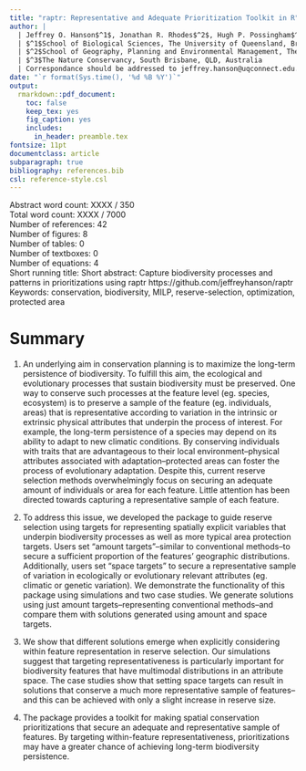 ```yaml
---
title: "raptr: Representative and Adequate Prioritization Toolkit in R"
author: |
  | Jeffrey O. Hanson$^1$, Jonathan R. Rhodes$^2$, Hugh P. Possingham$^{1,3}$, Richard A. Fuller$^1$
  | $^1$School of Biological Sciences, The University of Queensland, Brisbane, QLD, Australia
  | $^2$School of Geography, Planning and Environmental Management, The University of Queensland, Brisbane, QLD, Australia
  | $^3$The Nature Conservancy, South Brisbane, QLD, Australia
  | Correspondance should be addressed to jeffrey.hanson@uqconnect.edu.au
date: "`r format(Sys.time(), '%d %B %Y')`"
output:
  rmarkdown::pdf_document:
    toc: false
    keep_tex: yes
    fig_caption: yes
    includes:
      in_header: preamble.tex
fontsize: 11pt
documentclass: article
subparagraph: true
bibliography: references.bib
csl: reference-style.csl
---
```


Abstract word count: XXXX / 350  
Total word count: XXXX / 7000  
Number of references: 42  
Number of figures: 8  
Number of tables: 0  
Number of textboxes: 0  
Number of equations: 4  
Short running title: 
Short abstract: Capture biodiversity processes and patterns in prioritizations using raptr https://github.com/jeffreyhanson/raptr  
Keywords: conservation, biodiversity, MILP, reserve-selection, optimization, protected area  

\clearpage

# Summary

1. An underlying aim in conservation planning is to maximize the long-term persistence of biodiversity. To fulfill this aim, the ecological and evolutionary processes that sustain biodiversity must be preserved. One way to conserve such processes at the feature level (eg. species, ecosystem) is to preserve a sample of the feature (eg. individuals, areas) that is representative according to variation in the intrinsic or extrinsic physical attributes that underpin the process of interest. For example, the long-term persistence of a species may depend on its ability to adapt to new climatic conditions. By conserving individuals with traits that are advantageous to their local environment--physical attributes associated with adaptation--protected areas can foster the process of evolutionary adaptation. Despite this, current reserve selection methods overwhelmingly focus on securing an adequate amount of individuals or area for each feature. Little attention has been directed towards capturing a representative sample of each feature.

2. To address this issue, we developed the \texttt{raptr R} package to guide reserve selection using targets for representing spatially explicit variables that underpin biodiversity processes as well as more typical area protection targets. Users set "amount targets"--similar to conventional methods--to secure a sufficient proportion of the features' geographic distributions. Additionally, users set "space targets" to secure a representative sample of variation in ecologically or evolutionary relevant attributes (eg. climatic or genetic variation). We demonstrate the functionality of this package using simulations and two case studies. We generate solutions using just amount targets--representing conventional methods--and compare them with solutions generated using amount and space targets.

3. We show that different solutions emerge when explicitly considering within feature representation in reserve selection. Our simulations suggest that targeting representativeness is particularly important for biodiversity features that have multimodal distributions in an attribute space. The case studies show that setting space targets can result in solutions that conserve a much more representative sample of features--and this can be achieved with only a slight increase in reserve size. 

4. The \texttt{raptr R} package provides a toolkit for making spatial conservation prioritizations that secure an adequate and representative sample of features. By targeting within-feature representativeness, prioritizations may have a greater chance of achieving long-term biodiversity persistence.

\clearpage 
\input{./text.tex}

\clearpage 
\input{./figures.tex}
